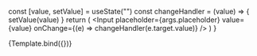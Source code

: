 
<Meta title="atoms/Input" component={InputGroup} />

  const [value, setValue] = useState("")
  const changeHandler = (value) => {
    setValue(value)
  }
  return (
    <InputGroup>
      <Input
        placeholder={args.placeholder}
        value={value}
        onChange={(e) => changeHandler(e.target.value)}
      />
    </InputGroup>
  )
}

<Canvas>
  <Story
    name="InputGroup"
    argTypes={{}}
    args={{
      placeholder: "Placeholder",
    }}
  >
    {Template.bind({})}
  </Story>
</Canvas>
